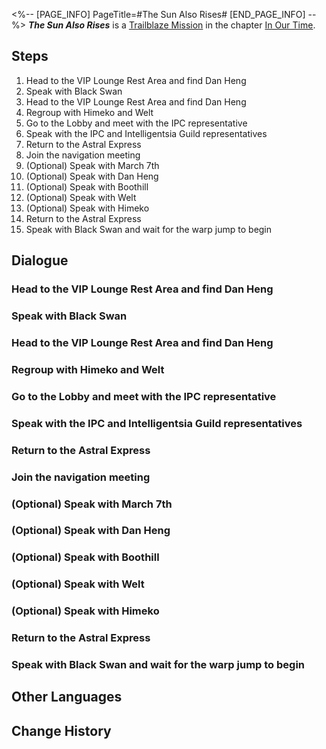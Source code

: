 <%-- [PAGE_INFO]
PageTitle=#The Sun Also Rises#
[END_PAGE_INFO] --%>
{{Stub|Dialogue.}}
{{Mission Infobox
|id            = 1033001
|title         = 
|image         = Mission The Sun Also Rises.png{{subst:void|<!--$UPLOAD:<<SpriteOutput/Chronicle/1033001.png>-<Mission The Sun Also Rises.png>-<Fate's Atlas Images>>-->}}
|type          = Trailblaze
|event_name    = 
|chapter       = In Our Time
|requirements  = [[Trailblaze Mission]] ''[[Everything that Rises Must Converge]]'' completed
|summary       = As the dust settles, Asdana and the rest of the universe escape the fate of being enthralled by Order. The IPC also decides to develop Penacony alongside The Family, and scholars from all over the universe will assist in every way they can. With this, your journey to Penacony, the "Land of the Dreams," has come to an end.
|characters    = Trailblazer
|startLocation = [[Penacony]] - [[The Reverie (Reality)]]
|world         = Penacony
|area          = The Reverie (Reality)
|prev          = Everything that Rises Must Converge
|next          = And on the Eighth Day
|rewards       = Trailblaze EXP*600; Stellar Jade*80; Traveler's Guide*6; Lost Crystal*6; Clock Credits*300; Credit*80,000
}}
'''''The Sun Also Rises''''' is a [[Trailblaze Mission]] in the chapter [[In Our Time]].

==Steps==
# Head to the VIP Lounge Rest Area and find Dan Heng
# Speak with Black Swan
# Head to the VIP Lounge Rest Area and find Dan Heng
# Regroup with Himeko and Welt
# Go to the Lobby and meet with the IPC representative
# Speak with the IPC and Intelligentsia Guild representatives
# Return to the Astral Express
# Join the navigation meeting
# (Optional) Speak with March 7th
# (Optional) Speak with Dan Heng
# (Optional) Speak with Boothill
# (Optional) Speak with Welt
# (Optional) Speak with Himeko
# Return to the Astral Express
# Speak with Black Swan and wait for the warp jump to begin

<!--
==Gameplay Notes==

--><!--
==Trial Character==

-->
==Dialogue==
{{Stub Dialogue}}

===Head to the VIP Lounge Rest Area and find Dan Heng===
{{Mission Description|type=trailblaze|location=The Reverie (Reality)|As the dust settles, Asdana and the entire universe have escaped the fate of becoming puppets to the Order. It seems some time has passed since the Harmonious Choir were defeated... What has happened during this time?<br />Take a look around The Reverie, regroup with your companions, and find out what's been going on.}}
{{Dialogue Start}}
:{{tx}}
{{Dialogue End}}

===Speak with Black Swan===
{{Mission Description|type=trailblaze|location=The Reverie (Reality)|update|As the dust settles, Asdana and the entire universe have escaped the fate of becoming puppets to the Order. It seems some time has passed since the Harmonious Choir were defeated... What has happened during this time?<br />You hear a familiar voice approach from behind you. An irresistible force turns you on your heel as you (willingly) walk towards its source... After all, who can resist such a languid, elegant, and powerful Memokeeper?}}
{{Dialogue Start}}
:{{tx}}
{{Dialogue End}}

===Head to the VIP Lounge Rest Area and find Dan Heng===
{{Mission Description|type=trailblaze|location=The Reverie (Reality)|update|As the dust settles, Asdana and the entire universe have escaped the fate of becoming puppets to the Order. It seems some time has passed since the Harmonious Choir were defeated... What has happened during this time?<br />Take a look around The Reverie, regroup with your companions, and find out what's been going on.}}
{{Dialogue Start}}
:{{tx}}
{{Dialogue End}}

===Regroup with Himeko and Welt===
{{Mission Description|type=trailblaze|location=The Reverie (Reality)|update|As the dust settles, Asdana and the entire universe have escaped the fate of becoming puppets to the Order. It seems some time has passed since the Harmonious Choir were defeated... What has happened in this time?<br />You reunite with Dan Heng and meet a new friend: The Galaxy Ranger cowboy, Boothill. There was supposed to be an exchange of small talk here with lots of cheesy jokes and callbacks. However, as Himeko and Welt are still concerned about your well-being, this section of banter vanished into thin air. We hope for your understanding and patience in this matter.}}
{{Dialogue Start}}
:{{tx}}
{{Dialogue End}}

===Go to the Lobby and meet with the IPC representative===
{{Mission Description|type=trailblaze|location=The Reverie (Reality)|update|The Express Crew finally reunite victoriously. Accompanying you are Black Swan, the Memokeeper and Jing Yuan, the Luofu General.<br />The General and various IPC dignitaries have agreed to hold talks regarding the Charmony Festival incident &mdash; and they have invited the Express Crew to be present... You in particular, (Trailblazer). You have no reason to turn down this offer, right?}}
{{Dialogue Start}}
:{{tx}}
{{Dialogue End}}

===Speak with the IPC and Intelligentsia Guild representatives===
{{Dialogue Start}}
:{{tx}}
{{Dialogue End}}

===Return to the Astral Express===
{{Mission Description|type=trailblaze|location=Parlor Car|update|The IPC decides to develop Penacony alongside The Family, and scholars from all over the universe will assist in every way they can... It is a lively scene where all's well that ends well. With this, your journey to Penacony, the "Land of the Dreams" has come to an end.<br />It's time to embark on a new adventure.}}
{{Dialogue Start}}
:{{tx}}
{{Dialogue End}}

===Join the navigation meeting===
{{Dialogue Start}}
:{{tx}}
{{Dialogue End}}

===(Optional) Speak with March 7th===
{{Dialogue Start}}
:{{tx}}
{{Dialogue End}}

===(Optional) Speak with Dan Heng===
{{Dialogue Start}}
:{{tx}}
{{Dialogue End}}

===(Optional) Speak with Boothill===
{{Dialogue Start}}
:{{tx}}
{{Dialogue End}}

===(Optional) Speak with Welt===
{{Dialogue Start}}
:{{tx}}
{{Dialogue End}}

===(Optional) Speak with Himeko===
{{Dialogue Start}}
:{{tx}}
{{Dialogue End}}

===Return to the Astral Express===
{{Dialogue Start}}
:{{tx}}
{{Dialogue End}}

===Speak with Black Swan and wait for the warp jump to begin===
{{Dialogue Start}}
:{{tx}}
{{Dialogue End}}

==Other Languages==
{{Other Languages
|en   = The Sun Also Rises
|zhs  = 太阳照常升起
|zht  = 太陽照常升起
|ja   = 日はまた昇る
|ko   = 태양은 다시 떠오른다
|es   = Fiesta
|fr   = Le soleil se lève aussi
|ru   = И солнце снова взойдёт
|th   = แล้วดวงตะวันก็ฉายแสง
|vi   = Mặt Trời Vẫn Mọc Như Bình Thường
|de   = Die Sonne geht noch immer auf
|id   = Matahari Terbit Seperti Biasa
|pt   = O Sol Também Está Nascendo
}}

==Change History==
{{Change History|2.2}}
